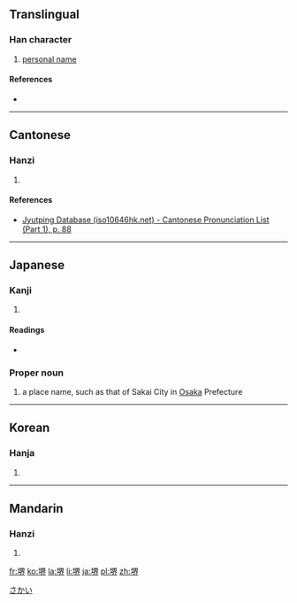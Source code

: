 {{also|界}}
==Translingual==

===Han character===
{{Han char|rn=32|rad=土|as=09|sn=12|four=|canj=GWOL|ids=⿰土界}}

# [[personal name]]

====References====
* {{Han ref|kx=0234.190|dkj=05289|dj=0472.100|hdz=10463.080|uh=583A|ud=22586}}

----

==Cantonese==

===Hanzi===
{{yue-hanzi|jyut=[[gaai3]]|y=gaai3}}

# {{defn|lang=yue|sort=土09}}

====References====
* [http://www.iso10646hk.net/jp/document/download.jsp Jyutping Database (iso10646hk.net) - Cantonese Pronunciation List (Part 1), p. 88]

----

==Japanese==

===Kanji===
{{ja-kanji|grade=|rs=土09}}

# {{defn|lang=ja|sort=土09}}

====Readings====
* {{ja-readings|on=[[かい]] (kai)|kun=[[さかい]] (sakai)}}

===Proper noun===
{{ja-pos|さかい|proper}}

# a place name, such as that of Sakai City in [[Osaka]] Prefecture

[[Category:ja:Cities|さかい]]

----

==Korean==

===Hanja===
{{ko-hanja|hangeul=계|rv=gye|mr=kye}}

# {{defn|lang=ko|sort=土09}}

----

==Mandarin==

===Hanzi===
{{cmn-hanzi|pin=[[jiè]] ([[jie4]])|wg=chieh<sup>4</sup>}}

# {{defn|lang=cmn|sort=土09}}

[[fr:堺]]
[[ko:堺]]
[[la:堺]]
[[li:堺]]
[[ja:堺]]
[[pl:堺]]
[[zh:堺]]